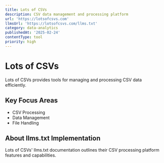 ```yaml
---
title: Lots of CSVs
description: CSV data management and processing platform
url: 'https://lotsofcsvs.com'
llmsUrl: 'https://lotsofcsvs.com/llms.txt'
category: data-analytics
publishedAt: '2025-02-24'
contentType: tool
priority: high
---
```


# Lots of CSVs

Lots of CSVs provides tools for managing and processing CSV data efficiently.

## Key Focus Areas

- CSV Processing
- Data Management
- File Handling

## About llms.txt Implementation

Lots of CSVs' llms.txt documentation outlines their CSV processing platform features and capabilities.
